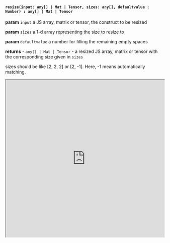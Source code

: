 
#### `resize(input: any[] | Mat | Tensor, sizes: any[], defaultvalue : Number) : any[] | Mat | Tensor`

**param** `input` a JS array, matrix or tensor, the construct to be resized

**param** `sizes` a 1-d array representing the size to resize to

**param** `defaultvalue` a number for filling the remaining empty spaces

**returns** - `any[] | Mat | Tensor` - a resized JS array, matrix or tensor with the corresponding size given in `sizes`

sizes should be like [2, 2, 2] or [2, -1]. Here, -1 means automatically matching.

<iframe src="https://hlab.app/s/LinJianan/resize_book"
    width="100%"
    height="500px">
</iframe>
